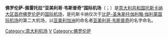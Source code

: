 {{Unreferenced|time=2019-05-18T10:51:49+00:00}}

{{Infobox Airport 
| airport_name = <center>佛罗伦萨-佩雷托拉“亚美利哥·韦斯普奇”国际机场<br><small>{{lang|it|Aeroporto Internazionale di Firenze-Peretola "Amerigo Vespucci"}}</small></center>
| nativename   = 
| photo       = Aeroporto di firenze 01.JPG 
| caption      = 
| IATA         = FLR
| ICAO         = LIRQ
| type         = 
| owner        = 
| run by       = 佛罗伦萨机场管理局
| city         = [[意大利|意大利]][[佛罗伦萨|佛罗伦萨]]
| location     = [[佩雷托拉|佩雷托拉]]
| elevation   = 44米
| coordinates  = {{Coord|43|48|36|N|11|12|14|E|type:airport|display=inline,title}}
| website      = 
| metric-elev  = 
| metric-rwy   = 
| r1-number    = 05/23
| r1-length-f  = 5,633
| r1-length-m  = 1,716
| r1-surface   = Asphalt
| stat-year    = 
| stat1-header = 
| stat1-data   = 
| stat2-header = 
| stat2-data   = 
| footnotes    = 
}}

'''佛罗伦萨-佩雷托拉“亚美利哥·韦斯普奇”国际机场'''（{{lang-it|Aeroporto Internazionale di Firenze-Peretola "Amerigo Vespucci"}}；{{airport codes|FLR|LIRQ}}）是[[意大利共和国|意大利共和国]][[托斯卡纳大区|托斯卡纳大区]][[首府|首府]][[佛罗伦萨|佛罗伦萨]]的[[国际机场|国际]][[机场|机场]]，是托斯卡纳仅次于[[比萨-圣朱斯托机场|比萨-圣朱斯托伽利略·伽利莱国际机场]]的第二大机场，以[[亚美利加洲|亚美利加洲]]的命名者[[亚美利哥·韦斯普奇|亚美利哥·韦斯普奇]]的名字命名。

[[Category:意大利机场|Category:意大利机场]]
[[Category:冠以人名的歐洲機場|V]]
[[Category:佛罗伦萨|Category:佛罗伦萨]]